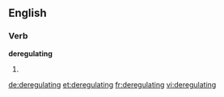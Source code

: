 ==English==

===Verb===
'''deregulating'''

# {{present participle of|deregulate}}

[[de:deregulating]]
[[et:deregulating]]
[[fr:deregulating]]
[[vi:deregulating]]